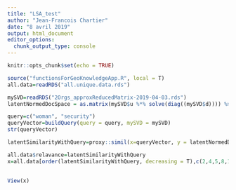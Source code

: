 ```yaml
---
title: "LSA_test"
author: "Jean-Francois Chartier"
date: "8 avril 2019"
output: html_document
editor_options: 
  chunk_output_type: console
---
```


```r
knitr::opts_chunk$set(echo = TRUE)
```

```r
source("functionsForGeoKnowledgeApp.R", local = T)
all.data=readRDS("all.unique.data.rds")

mySVD=readRDS("2Orgs_approxReducedMatrix-2019-04-03.rds")
latentNormedDocSpace = as.matrix(mySVD$u %*% solve(diag((mySVD$d)))) %>% normRowVectors()

```

```r
query=c("woman", "security")
queryVector=buildQuery(query = query, mySVD = mySVD)
str(queryVector)
```


```r
latentSimilarityWithQuery=proxy::simil(x=queryVector, y = latentNormedDocSpace, by_rows=T, method=dotProduct, convert_distances = FALSE)
```

```r
all.data$relavance=latentSimilarityWithQuery
x=all.data[order(latentSimilarityWithQuery, decreasing = T),c(2,4,5,8,10,11)]
    
```

```r
View(x)
```


